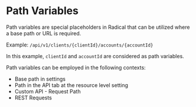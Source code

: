 # Path Variables

Path variables are special placeholders in Radical that can be utilized where a base path or URL is required.

Example:
```/api/v1/clients/{clientId}/accounts/{accountId}```

In this example, `clientId` and `accountId` are considered as path variables.

Path variables can be employed in the following contexts:

* Base path in settings
* Path in the API tab at the resource level setting
* Custom API - Request Path
* REST Requests
